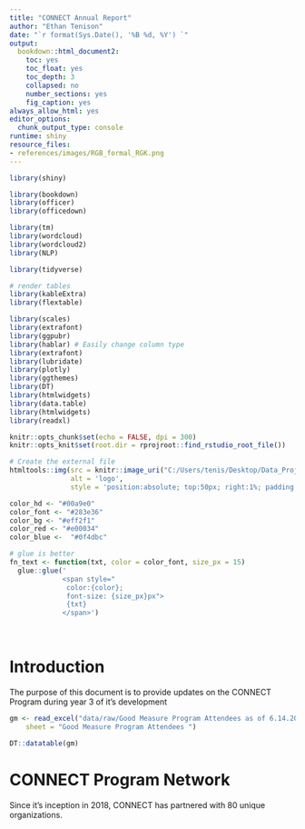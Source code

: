 ```yaml
---
title: "CONNECT Annual Report"
author: "Ethan Tenison"
date: "`r format(Sys.Date(), '%B %d, %Y') `"
output:
  bookdown::html_document2:
    toc: yes
    toc_float: yes
    toc_depth: 3
    collapsed: no
    number_sections: yes
    fig_caption: yes
always_allow_html: yes
editor_options:
  chunk_output_type: console
runtime: shiny
resource_files:
- references/images/RGB_formal_RGK.png
---
```



```r
library(shiny)

library(bookdown)
library(officer)
library(officedown)

library(tm)
library(wordcloud)
library(wordcloud2)
library(NLP)

library(tidyverse)

# render tables
library(kableExtra)
library(flextable)

library(scales)
library(extrafont)
library(ggpubr)
library(hablar) # Easily change column type
library(extrafont)
library(lubridate)
library(plotly)
library(ggthemes)
library(DT)
library(htmlwidgets)
library(data.table)
library(htmlwidgets)
library(readxl)

knitr::opts_chunk$set(echo = FALSE, dpi = 300)
knitr::opts_knit$set(root.dir = rprojroot::find_rstudio_root_file())
```

```r
# Create the external file
htmltools::img(src = knitr::image_uri("C:/Users/tenis/Desktop/Data_Projects/CONNECT_Annual_Report/references/images/RGB_formal_RGK_resized.png"), 
               alt = 'logo', 
               style = 'position:absolute; top:50px; right:1%; padding:10px;z-index:200;')


```



```r

color_hd <- "#00a9e0"  
color_font <- "#283e36"
color_bg <- "#eff2f1"
color_red <- "#e00034"
color_blue <-  "#0f4dbc"
```



```r



# glue is better
fn_text <- function(txt, color = color_font, size_px = 15)
  glue::glue('
             <span style="
              color:{color}; 
              font-size: {size_px}px">
              {txt}
             </span>')


```

<br>

# Introduction

The purpose of this document is to provide updates on the CONNECT Program during year 3 of it's development

```r

gm <- read_excel("data/raw/Good Measure Program Attendees as of 6.14.2021.xlsx", 
    sheet = "Good Measure Program Attendees ")

DT::datatable(gm)

```


# CONNECT Program Network 

Since it's inception in 2018, CONNECT has partnered with 80 unique organizations. 
